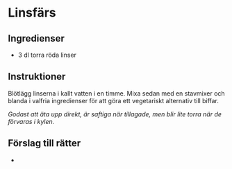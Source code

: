 
# Linsfärs

## Ingredienser

- 3 dl torra röda linser

## Instruktioner

Blötlägg linserna i kallt vatten i en timme. Mixa sedan med en stavmixer och blanda i valfria ingredienser för att göra ett vegetariskt alternativ till biffar.

_Godast att äta upp direkt, är saftiga när tillagade, men blir lite torra när de förvaras i kylen._

## Förslag till rätter

- <InternalLink
    path="vietnamesiska-farsbiffar-med-nudelsallad"
    text="Vietnamesiska färsbiffar med nudelsallad"
  />
